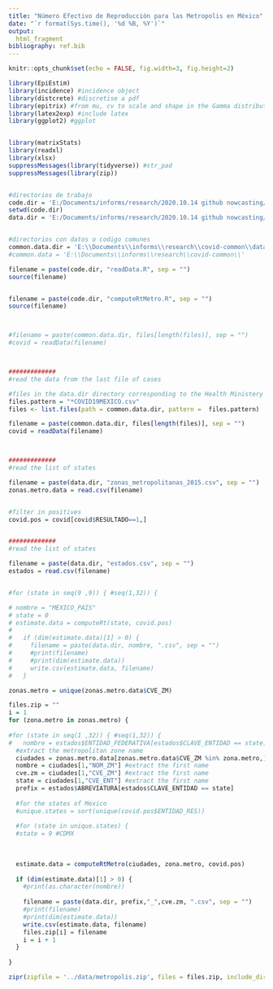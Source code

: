 ```yaml
---
title: "Número Efectivo de Reproducción para las Metropolis en México"
date: "`r format(Sys.time(), '%d %B, %Y')`"
output: 
  html_fragment
bibliography: ref.bib
---
```


```r
knitr::opts_chunk$set(echo = FALSE, fig.width=3, fig.height=2)
```


```r

 


library(EpiEstim)
library(incidence) #incidence object
library(distcrete) #discretise a pdf
library(epitrix) #from mu, cv to scale and shape in the Gamma distribution
library(latex2exp) #include latex
library(ggplot2) #ggplot


library(matrixStats)
library(readxl)
library(xlsx)
suppressMessages(library(tidyverse)) #str_pad
suppressMessages(library(zip))


#directorios de trabajo
code.dir = 'E:/Documents/informs/research/2020.10.14 github nowcasting/code/'
setwd(code.dir)
data.dir = 'E:/Documents/informs/research/2020.10.14 github nowcasting/data/'


#directorios con datos o codigo comunes
common.data.dir = 'E:\\Documents\\informs\\research\\covid-common\\data\\'
#common.data = 'E:\\Documents\\informs\\research\\covid-common\\'

filename = paste(code.dir, "readData.R", sep = "")
source(filename)


filename = paste(code.dir, "computeRtMetro.R", sep = "")
source(filename)



#filename = paste(common.data.dir, files[length(files)], sep = "")
#covid = readData(filename)



#############
#read the data from the last file of cases

#files in the data.dir directory corresponding to the Health Ministery data
files.pattern = "*COVID19MEXICO.csv"
files <- list.files(path = common.data.dir, pattern =  files.pattern)

filename = paste(common.data.dir, files[length(files)], sep = "")
covid = readData(filename)



#############
#read the list of states

filename = paste(data.dir, "zonas_metropolitanas_2015.csv", sep = "")
zonas.metro.data = read.csv(filename)


#filter in positives
covid.pos = covid[covid$RESULTADO==1,]


#############
#read the list of states

filename = paste(data.dir, "estados.csv", sep = "")
estados = read.csv(filename)


#for (state in seq(9 ,9)) { #seq(1,32)) {

# nombre = "MEXICO_PAIS"
# state = 0
# estimate.data = computeRt(state, covid.pos)
#   
#   if (dim(estimate.data)[1] > 0) {
#     filename = paste(data.dir, nombre, ".csv", sep = "")
#     #print(filename)
#     #print(dim(estimate.data))
#     write.csv(estimate.data, filename)
#   }

zonas.metro = unique(zonas.metro.data$CVE_ZM)

files.zip = ""
i = 1
for (zona.metro in zonas.metro) {  
 
#for (state in seq(1 ,32)) { #seq(1,32)) {
#   nombre = estados$ENTIDAD_FEDERATIVA[estados$CLAVE_ENTIDAD == state]
  #extract the metropolitan zone name
  ciudades = zonas.metro.data[zonas.metro.data$CVE_ZM %in% zona.metro,]
  nombre = ciudades[1,"NOM_ZM"] #extract the first name
  cve.zm = ciudades[1,"CVE_ZM"] #extract the first name
  state = ciudades[1,"CVE_ENT"] #extract the first name
  prefix = estados$ABREVIATURA[estados$CLAVE_ENTIDAD == state]
  
  #for the states of Mexico
  #unique.states = sort(unique(covid.pos$ENTIDAD_RES))
  
  #for (state in unique.states) {
  #state = 9 #CDMX
  
  
    
  estimate.data = computeRtMetro(ciudades, zona.metro, covid.pos)
  
  if (dim(estimate.data)[1] > 0) {
    #print(as.character(nombre))
    
    filename = paste(data.dir, prefix,"_",cve.zm, ".csv", sep = "")
    #print(filename)
    #print(dim(estimate.data))
    write.csv(estimate.data, filename)
    files.zip[i] = filename
    i = i + 1
  }
  
}

zipr(zipfile = '../data/metropolis.zip', files = files.zip, include_directories = FALSE)





```

